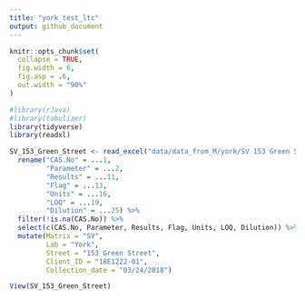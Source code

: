 ```yaml
---
title: "york_test_ltc"
output: github_document
---
```


```r
knitr::opts_chunk$set(
  collapse = TRUE,
  fig.width = 6,
  fig.asp = .6,
  out.width = "90%"
)

#library(rJava)
#library(tabulizer)
library(tidyverse)
library(readxl)
```


```r
SV_153_Green_Street <- read_excel("data/data_from_M/york/SV 153 Green Street.xlsx", range = "A6:Y43", col_names = FALSE) %>% 
  rename("CAS.No" = ...1, 
         "Parameter" = ...2,
         "Results" = ...11, 
         "Flag" = ...13, 
         "Units" = ...16,
         "LOQ" = ...19,
         "Dilution" = ...25) %>% 
  filter(!is.na(CAS.No)) %>% 
  select(c(CAS.No, Parameter, Results, Flag, Units, LOQ, Dilution)) %>% 
  mutate(Matrix = "SV", 
         Lab = "York",
         Street = "153 Green Street",
         Client_ID = "18E1222-01",
         Collection_date = "03/24/2018")

View(SV_153_Green_Street)

```



